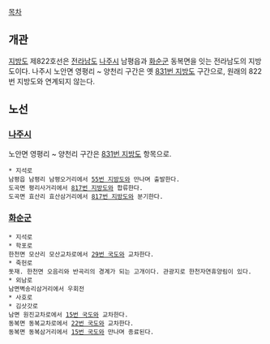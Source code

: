 [[목차]]
== 개관 ==
[[지방도]] 제822호선은 [[전라남도]] [[나주시]] 남평읍과 [[화순군]] 동복면을 잇는 전라남도의 지방도이다. 나주시 노안면 영평리 ~ 양천리 구간은 옛 [[831번 지방도]] 구간으로, 원래의 822번 지방도와 연계되지 않는다.

== 노선 ==
=== [[나주시]] ===
노안면 영평리 ~ 양천리 구간은 [[831번 지방도]] 항목으로.

 * 지석로
 남평읍 남평리 남평오거리에서 [[55번 지방도]]와 만나며 출발한다.
 도곡면 평리사거리에서 [[817번 지방도]]와 합류한다.
 도곡면 효산리 효산삼거리에서 [[817번 지방도]]와 분기한다.
=== [[화순군]] ===
 * 지석로
 * 학포로
 한천면 모산리 모산교차로에서 [[29번 국도]]와 교차한다.
 * 죽헌로
 돗재. 한천면 오음리와 반곡리의 경계가 되는 고개이다. 관광지로 한천자연휴양림이 있다.
 * 외남로
 남면벽송리삼거리에서 우회전
 * 사호로
 * 김삿갓로
 남면 원진교차로에서 [[15번 국도]]와 교차한다.
 동복면 동복교차로에서 [[22번 국도]]와 교차한다.
 동복면 동복삼거리에서 [[15번 국도]]와 만나며 종료된다.

